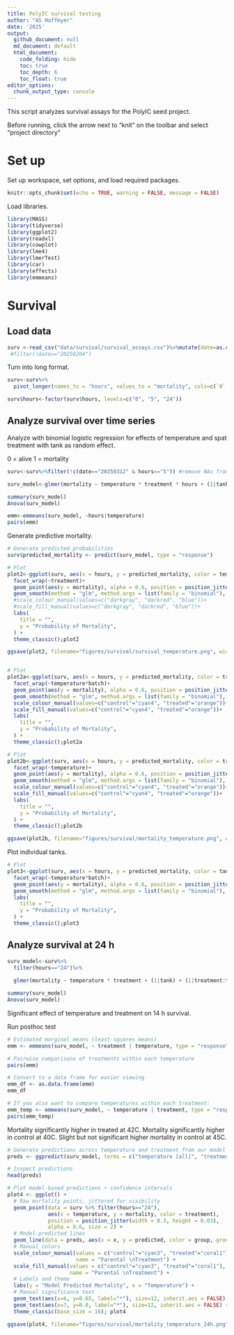 ```yaml
---
title: PolyIC survival testing
author: "AS Huffmyer"
date: '2025'
output:
  github_document: null
  md_document: default
  html_document:
    code_folding: hide
    toc: true
    toc_depth: 6
    toc_float: true
editor_options: 
  chunk_output_type: console
---
```


This script analyzes survival assays for the PolyIC seed project. 

Before running, click the arrow next to "knit" on the toolbar and select "project directory"


# Set up 

Set up workspace, set options, and load required packages.    
```r
knitr::opts_chunk$set(echo = TRUE, warning = FALSE, message = FALSE)
```

Load libraries. 
```r
library(MASS) 
library(tidyverse)
library(ggplot2)
library(readxl)
library(cowplot)
library(lme4)
library(lmerTest)
library(car)
library(effects)
library(emmeans)
```

# Survival 

## Load data 

```r
surv <-read_csv("data/survival/survival_assays.csv")%>%mutate(date=as.character(date))%>%select(!notes)#%>%
 #filter(!date=="20250204")
```

Turn into long format. 

```r
surv<-surv%>%
  pivot_longer(names_to = "hours", values_to = "mortality", cols=c(`0`:`24`))

surv$hours<-factor(surv$hours, levels=c("0", "5", "24"))
```

## Analyze survival over time series 

Analyze with binomial logistic regression for effects of temperature and spat treatment with tank as random effect. 

0 = alive
1 = mortality 

```r
surv<-surv%>%filter(!c(date=="20250312" & hours=="5")) #remove NAs from timepoint that wasn't recorded

surv_model<-glmer(mortality ~ temperature * treatment * hours + (1|tank) + (1|treatment:tank) + (1|batch), family = binomial(link = "logit"), data=surv)

summary(surv_model)
Anova(surv_model)

emm<-emmeans(surv_model, ~hours|temperature)
pairs(emm)
```

Generate predictive mortality. 

```r
# Generate predicted probabilities
surv$predicted_mortality <- predict(surv_model, type = "response")

# Plot
plot2<-ggplot(surv, aes(x = hours, y = predicted_mortality, color = temperature, fill = temperature, group=temperature)) +
  facet_wrap(~treatment)+
  geom_point(aes(y = mortality), alpha = 0.6, position = position_jitter(height = 0.03)) +
  geom_smooth(method = "glm", method.args = list(family = "binomial"), se = FALSE) +
  #scale_colour_manual(values=c("darkgray", "darkred", "blue"))+
  #scale_fill_manual(values=c("darkgray", "darkred", "blue"))+
  labs(
    title = "",
    y = "Probability of Mortality",
  ) +
  theme_classic();plot2

ggsave(plot2, filename="figures/survival/survival_temperature.png", width=6, height=5)


# Plot
plot2a<-ggplot(surv, aes(x = hours, y = predicted_mortality, color = treatment, fill = treatment, group=treatment)) +
  facet_wrap(~temperature*batch)+
  geom_point(aes(y = mortality), alpha = 0.6, position = position_jitter(height = 0.03)) +
  geom_smooth(method = "glm", method.args = list(family = "binomial"), se = FALSE) +
  scale_colour_manual(values=c("control"="cyan4", "treated"="orange"))+
  scale_fill_manual(values=c("control"="cyan4", "treated"="orange"))+
  labs(
    title = "",
    y = "Probability of Mortality",
  ) +
  theme_classic();plot2a 

# Plot
plot2b<-ggplot(surv, aes(x = hours, y = predicted_mortality, color = treatment, fill = treatment, group=treatment)) +
  facet_wrap(~temperature)+
  geom_point(aes(y = mortality), alpha = 0.6, position = position_jitter(height = 0.03)) +
  geom_smooth(method = "glm", method.args = list(family = "binomial"), se = FALSE) +
  scale_colour_manual(values=c("control"="cyan4", "treated"="orange"))+
  scale_fill_manual(values=c("control"="cyan4", "treated"="orange"))+
  labs(
    title = "",
    y = "Probability of Mortality",
  ) +
  theme_classic();plot2b 

ggsave(plot2b, filename="figures/survival/mortality_temperature.png", width=6, height=5)
```

Plot individual tanks. 

```r
# Plot
plot3<-ggplot(surv, aes(x = hours, y = predicted_mortality, color = tank, fill = tank, group=tank)) +
  facet_wrap(~temperature*batch)+
  geom_point(aes(y = mortality), alpha = 0.6, position = position_jitter(height = 0.03)) +
  geom_smooth(method = "glm", method.args = list(family = "binomial"), se = FALSE) +
  labs(
    title = "",
    y = "Probability of Mortality",
  ) +
  theme_classic();plot3

```

## Analyze survival at 24 h 

```r
surv_model<-surv%>%
  filter(hours=="24")%>%
  
  glmer(mortality ~ temperature * treatment + (1|tank) + (1|treatment:tank) + (1|batch), family = binomial(link = "logit"), data=.)

summary(surv_model)
Anova(surv_model)
```

Significant effect of temperature and treatment on 14 h survival. 

Run posthoc test 

```r
# Estimated marginal means (least-squares means)
emm <- emmeans(surv_model, ~ treatment | temperature, type = "response")

# Pairwise comparisons of treatments within each temperature
pairs(emm)

# Convert to a data frame for easier viewing
emm_df <- as.data.frame(emm)
emm_df

# If you also want to compare temperatures within each treatment:
emm_temp <- emmeans(surv_model, ~ temperature | treatment, type = "response")
pairs(emm_temp)
```

Mortality significantly higher in treated at 42C. Mortality significantly higher in control at 40C. Slight but not significant higher mortality in control at 45C.  

```r
# Generate predictions across temperature and treatment from our model
preds <- ggpredict(surv_model, terms = c("temperature [all]", "treatment"), type = "fixed")

# Inspect predictions
head(preds)

# Plot model-based predictions + confidence intervals
plot4 <- ggplot() +
  # Raw mortality points, jittered for visibility
  geom_point(data = surv %>% filter(hours=="24"),
             aes(x = temperature, y = mortality, color = treatment),
             position = position_jitter(width = 0.3, height = 0.03),
             alpha = 0.6, size = 2) +
  # Model-predicted lines
  geom_line(data = preds, aes(x = x, y = predicted, color = group, group = group), linewidth = 2) +
  # Manual colors
  scale_colour_manual(values = c("control"="cyan3", "treated"="coral1"),
                      name = "Parental \nTreatment") +
  scale_fill_manual(values = c("control"="cyan3", "treated"="coral1"),
                    name = "Parental \nTreatment") +
  # Labels and theme
  labs(y = "Model Predicted Mortality", x = "Temperature") +
  # Manual significance text
  geom_text(aes(x=6, y=0.65, label="*"), size=12, inherit.aes = FALSE) +
  geom_text(aes(x=7, y=0.8, label="*"), size=12, inherit.aes = FALSE) +
  theme_classic(base_size = 16); plot4

ggsave(plot4, filename="figures/survival/mortality_temperature_24h.png", width=8, height=5)
```





